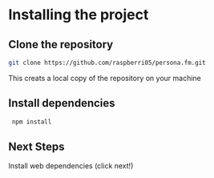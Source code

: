 # Installing the project

## Clone the repository

```bash
git clone https://github.com/raspberri05/persona.fm.git
```

This creats a local copy of the repository on your machine

## Install dependencies

```bash
 npm install
```

## Next Steps

Install web dependencies (click next!)

